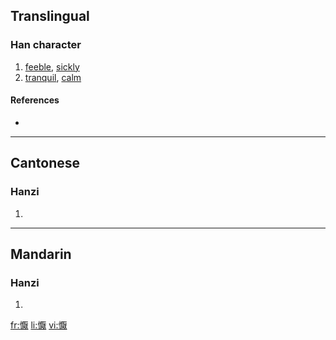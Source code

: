 {{also|恹}}
==Translingual==

===Han character===
{{Han char|rn=61|rad=心|as=14|sn=17|four=9103<sub>4</sub>|canj=心一日大 (PMAK)}}

# [[feeble]], [[sickly]]
# [[tranquil]], [[calm]]

====References====
* {{Han ref|kx=0407.161|dkj=11357|hdz=42364.170|uh=61E8|ud=25064|bh=ECE6|bd=60646}}

----

==Cantonese==

===Hanzi===
{{yue-hanzi|jyut=|y=yim1}}

# {{defn|Cantonese}}

----

==Mandarin==

===Hanzi===
{{cmn-hanzi|sim=恹|pin=[[yān]] ([[yan1]])|wg=yen<sup>1</sup>}}

# {{defn|Mandarin}}

[[fr:懨]]
[[li:懨]]
[[vi:懨]]